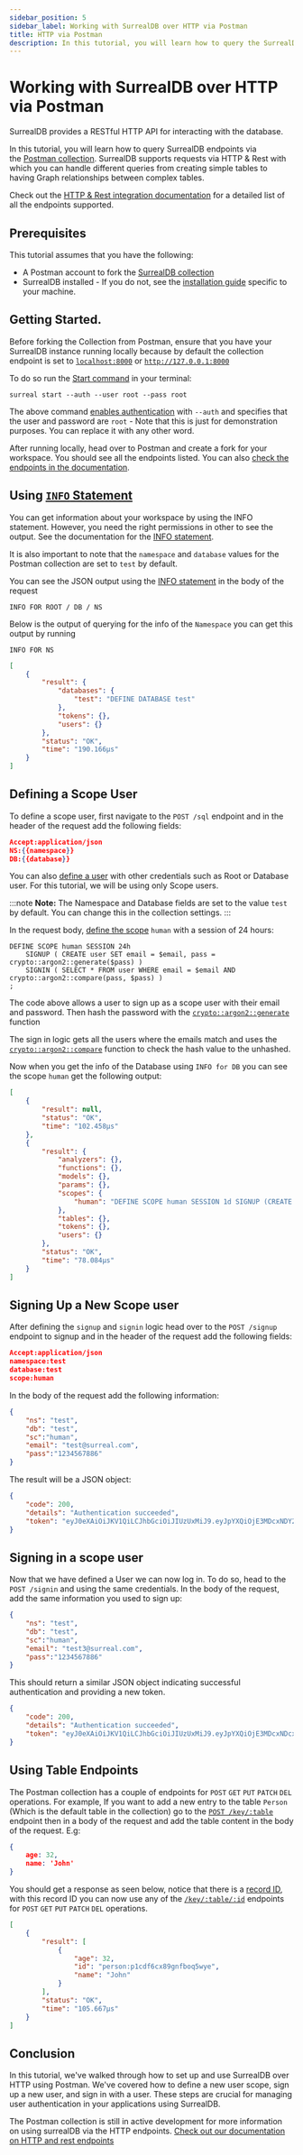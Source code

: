 ```yaml
---
sidebar_position: 5
sidebar_label: Working with SurrealDB over HTTP via Postman
title: HTTP via Postman 
description: In this tutorial, you will learn how to query the SurrealDB RESTful HTTP API endpoints using Postman.
---
```


# Working with SurrealDB over HTTP via Postman

SurrealDB provides a RESTful HTTP API for interacting with the database. 

In this tutorial, you will learn how to query SurrealDB endpoints via the [Postman collection](https://postman.com/surrealdb/workspace/surrealdb/collection/19100500-3da237f3-588b-4252-8882-6d487c11116a). SurrealDB supports requests via HTTP & Rest with which you can handle different queries from creating simple tables to having Graph relationships between complex tables.

Check out the [HTTP & Rest integration documentation](/docs/surrealdb/integration/http) for a detailed list of all the endpoints supported.

## Prerequisites

This tutorial assumes that you have the following: 

- A Postman account to fork the [SurrealDB collection](https://postman.com/surrealdb/workspace/surrealdb/collection/19100500-3da237f3-588b-4252-8882-6d487c11116a)
- SurrealDB installed - If you do not, see the [installation guide](/docs/surrealdb/installation) specific to your machine.

## Getting Started.

Before forking the Collection from Postman, ensure that you have your SurrealDB instance running locally because by default the collection endpoint is set to [`localhost:8000`](http://localhost:8000) or [`http://127.0.0.1:8000`](http://127.0.0.1:8000/)

To do so run the [Start command](/docs/surrealdb/cli/start) in your terminal: 

```surql
surreal start --auth --user root --pass root
```

The above command [enables authentication](/docs/surrealdb/cli/start#authentication) with `--auth` and specifies that the user and password are `root` - Note that this is just for demonstration purposes. You can replace it with any other word.

After running locally, head over to Postman and create a fork for your workspace. You should see all the endpoints listed. You can also [check the endpoints in the documentation](/docs/surrealdb/integration/http). 

## Using [`INFO` Statement](/docs/surrealdb/surrealql/statements/info)

You can get information about your workspace by using the INFO statement. However, you need the right permissions in other to see the output. See the documentation for the [INFO statement](/docs/surrealdb/surrealql/statements/info).

It is also important to note that the `namespace` and `database` values for the Postman collection are set to `test` by default. 

You can see the JSON output using the [INFO statement](/docs/surrealdb/surrealql/statements/info) in the body of the request 

```surql
INFO FOR ROOT / DB / NS
```

Below is the output of querying for the info of the `Namespace` you can get this output by running 

```surql
INFO FOR NS
```

```json
[
    {
        "result": {
            "databases": {
                "test": "DEFINE DATABASE test"
            },
            "tokens": {},
            "users": {}
        },
        "status": "OK",
        "time": "190.166µs"
    }
]
```

## Defining a Scope User

To define a scope user, first navigate to the `POST /sql`  endpoint and in the header of the request add the following fields:

```json
Accept:application/json
NS:{{namespace}}
DB:{{database}}
```
You can also [define a user](/docs/surrealdb/surrealql/statements/define/user) with other credentials such as Root or Database user. For this tutorial, we will be using only Scope users.

:::note
__Note:__ The Namespace and Database fields are set to the value `test` by default. You can change this in the collection settings.
:::

In the request body, [define the scope](/docs/surrealdb/surrealql/statements/define/scope) `human` with a session of 24 hours: 

```surql
DEFINE SCOPE human SESSION 24h
    SIGNUP ( CREATE user SET email = $email, pass = crypto::argon2::generate($pass) )
    SIGNIN ( SELECT * FROM user WHERE email = $email AND crypto::argon2::compare(pass, $pass) )
;
```

The code above allows a user to sign up as a scope user with their email and password. Then hash the password with the [`crypto::argon2::generate`](/docs/surrealdb/surrealql/functions/database/crypto#cryptoargon2generate) function 

The sign in logic gets all the users where the emails match and uses the [`crypto::argon2::compare`](/docs/surrealdb/surrealql/functions/database/crypto#cryptoargon2compare) function to check the hash value to the unhashed. 

Now when you get the info of the Database using `INFO for DB` you can see the scope `human` get the following output:

```json
[
    {
        "result": null,
        "status": "OK",
        "time": "102.458µs"
    },
    {
        "result": {
            "analyzers": {},
            "functions": {},
            "models": {},
            "params": {},
            "scopes": {
                "human": "DEFINE SCOPE human SESSION 1d SIGNUP (CREATE user SET email = $email, pass = crypto::argon2::generate($pass)) SIGNIN (SELECT * FROM user WHERE email = $email AND crypto::argon2::compare(pass, $pass))"
            },
            "tables": {},
            "tokens": {},
            "users": {}
        },
        "status": "OK",
        "time": "78.084µs"
    }
]
```

## Signing Up a New Scope user

After defining the `signup` and `signin` logic head over to the `POST /signup` endpoint to signup and in the header of the request add the following fields: 

```json
Accept:application/json
namespace:test
database:test
scope:human  
```

In the body of the request add the following information:

```json
{
    "ns": "test",
    "db": "test",
    "sc":"human",
    "email": "test@surreal.com",
    "pass":"1234567886"
}
```

The result will be a  JSON object: 

```json
{
    "code": 200,
    "details": "Authentication succeeded",
    "token": "eyJ0eXAiOiJKV1QiLCJhbGciOiJIUzUxMiJ9.eyJpYXQiOjE3MDcxNDY2NTgsIm5iZiI6MTcwNzE0NjY1OCwiZXhwIjoxNzA3MjMzMDU4LCJpc3MiOiJTdXJyZWFsREIiLCJOUyI6InRlc3QiLCJEQiI6InRlc3QiLCJTQyI6Imh1bWFuIiwiSUQiOiJ1c2VyOnc2ZzBsNmh5eHpjZzlubTY2dGVjIn0.TZkeHeMS6xrGRXKqFc3-DKY2xADiHU4ydmcUB4ql36VBGow86GrKmjetXSkIcQMl94bHvMui6V3eoTn39TYI3g"
}
```

## Signing in a scope user

Now that we have defined a User we can now log in. To do so, head to the `POST /signin` and using the same credentials. In the body of the request, add the same information you used to sign up:

```json
{
    "ns": "test",
    "db": "test",
    "sc":"human",
    "email": "test3@surreal.com",
    "pass":"1234567886"
} 
```

This should return a similar JSON object indicating successful authentication and providing a new token.

```json
{
    "code": 200,
    "details": "Authentication succeeded",
    "token": "eyJ0eXAiOiJKV1QiLCJhbGciOiJIUzUxMiJ9.eyJpYXQiOjE3MDcxNDcxMzcsIm5iZiI6MTcwNzE0NzEzNywiZXhwIjoxNzA3MjMzNTM3LCJpc3MiOiJTdXJyZWFsREIiLCJOUyI6InRlc3QiLCJEQiI6InRlc3QiLCJTQyI6Imh1bWFuIiwiSUQiOiJ1c2VyOmFtaW1veWU0cHY2djR5MTQ1ajRjIn0.MTJDeaTfMjrpKS8M2A83qo2e5W8_8cnVbOP7r1EL8RCwuHxB-L7miMcE1w8jA00-FBGFQtWpJOH147ap817W6w"
}
```

## Using Table Endpoints

The Postman collection has a couple of endpoints for `POST` `GET` `PUT` `PATCH` `DEL` operations. For example, If you want to add a new entry to the table `Person` (Which is the default table in the collection) go to the [`POST /key/:table`](/docs/surrealdb/integration/http#post-table) endpoint then in a body of the request and add the table content in the body of the request. E.g:

```json
{
    age: 32,
    name: 'John'
}
```

You should get a response as seen below, notice that there is a [record ID](/docs/surrealdb/surrealql/datamodel/ids), with this record ID you can now use any of the [`/key/:table/:id`](/docs/surrealdb/integration/http#get-record) endpoints for  `POST` `GET` `PUT` `PATCH` `DEL` operations. 

```json
[
    {
        "result": [
            {
                "age": 32,
                "id": "person:p1cdf6cx89gnfboq5wye",
                "name": "John"
            }
        ],
        "status": "OK",
        "time": "105.667µs"
    }
]
```

## Conclusion

In this tutorial, we've walked through how to set up and use SurrealDB over HTTP using Postman. We've covered how to define a new user scope, sign up a new user, and sign in with a user. These steps are crucial for managing user authentication in your applications using SurrealDB.

The Postman collection is still in active development for more information on using  surrealDB via the HTTP endpoints. [Check out our documentation on HTTP and rest endpoints](/docs/surrealdb/integration/http)